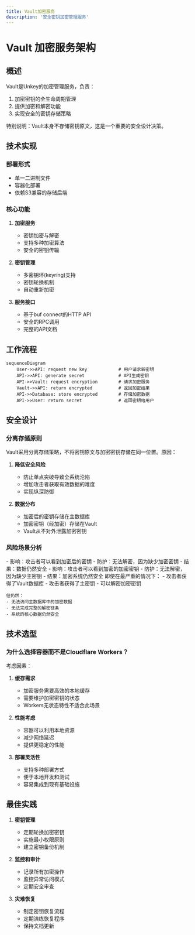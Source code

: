 ```yaml
---
title: Vault加密服务
description: '安全密钥加密管理服务'
---
```


# Vault 加密服务架构

## 概述

Vault是Unkey的加密管理服务，负责：
1. 加密密钥的全生命周期管理
2. 提供加密和解密功能
3. 实现安全的密钥存储策略

特别说明：Vault本身不存储密钥原文，这是一个重要的安全设计决策。

## 技术实现

### 部署形式
- 单一二进制文件
- 容器化部署
- 依赖S3兼容的存储后端

### 核心功能

1. **加密服务**
   - 密钥加密与解密
   - 支持多种加密算法
   - 安全的密钥传输

2. **密钥管理**
   - 多密钥环(keyring)支持
   - 密钥轮换机制
   - 自动重新加密

3. **服务接口**
   - 基于buf connect的HTTP API
   - 安全的RPC调用
   - 完整的API文档

## 工作流程

```mermaid
sequenceDiagram
    User->>API: request new key            # 用户请求新密钥
    API->>API: generate secret             # API生成密钥
    API->>Vault: request encryption        # 请求加密服务
    Vault->>API: return encrypted          # 返回加密结果
    API->>Database: store encrypted        # 存储加密数据
    API->>User: return secret              # 返回密钥给用户
```

## 安全设计

### 分离存储原则

Vault采用分离存储策略，不将密钥原文与加密密钥存储在同一位置。原因：

1. **降低安全风险**
   - 防止单点突破导致全系统沦陷
   - 增加攻击者获取有效数据的难度
   - 实现纵深防御

2. **数据分布**
   - 加密后的密钥存储在主数据库
   - 加密密钥（经加密）存储在Vault
   - Vault从不对外泄露加密密钥

### 风险场景分析

<Accordions>
  <Accordion title="场景1：主数据库泄露">
    - 影响：攻击者可以看到加密后的密钥
    - 防护：无法解密，因为缺少加密密钥
    - 结果：数据仍然安全
  </Accordion>

  <Accordion title="场景2：Vault数据库泄露">
    - 影响：攻击者可以看到加密的加密密钥
    - 防护：无法解密，因为缺少主密钥
    - 结果：加密系统仍然安全
  </Accordion>

  <Accordion title="场景3：Vault数据库和主密钥泄露">
    即使在最严重的情况下：
    - 攻击者获得了Vault数据库
    - 攻击者获得了主密钥
    - 可以解密加密密钥
    
    但仍然：
    - 无法访问主数据库中的加密数据
    - 无法完成完整的解密链条
    - 系统的核心数据仍然安全
  </Accordion>
</Accordions>

## 技术选型

### 为什么选择容器而不是Cloudflare Workers？

考虑因素：

1. **缓存需求**
   - 加密服务需要高效的本地缓存
   - 需要维护加密密钥的状态
   - Workers无状态特性不适合此场景

2. **性能考虑**
   - 容器可以利用本地资源
   - 减少网络延迟
   - 提供更稳定的性能

3. **部署灵活性**
   - 支持多种部署方式
   - 便于本地开发和测试
   - 容易集成到现有基础设施

## 最佳实践

1. **密钥管理**
   - 定期轮换加密密钥
   - 实施最小权限原则
   - 建立密钥备份机制

2. **监控和审计**
   - 记录所有加密操作
   - 监控异常访问模式
   - 定期安全审查

3. **灾难恢复**
   - 制定密钥恢复流程
   - 定期演练恢复程序
   - 保持文档更新

